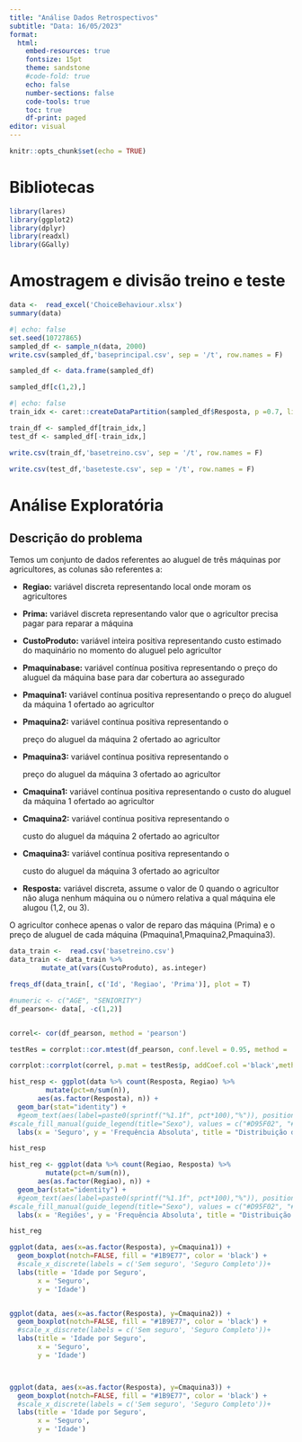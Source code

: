 ```yaml
---
title: "Análise Dados Retrospectivos"
subtitle: "Data: 16/05/2023"
format:
  html:
    embed-resources: true
    fontsize: 15pt
    theme: sandstone
    #code-fold: true
    echo: false
    number-sections: false
    code-tools: true
    toc: true
    df-print: paged
editor: visual
---
```


```r
knitr::opts_chunk$set(echo = TRUE)
```

# Bibliotecas

```r

library(lares)
library(ggplot2)
library(dplyr)
library(readxl)
library(GGally)
```

# Amostragem e divisão treino e teste

```r
data <-  read_excel('ChoiceBehaviour.xlsx')
summary(data)
```

```r
#| echo: false
set.seed(10727865)
sampled_df <- sample_n(data, 2000)
write.csv(sampled_df,'baseprincipal.csv', sep = '/t', row.names = F)

sampled_df <- data.frame(sampled_df)

sampled_df[c(1,2),]
```

```r
#| echo: false
train_idx <- caret::createDataPartition(sampled_df$Resposta, p =0.7, list = FALSE)

train_df <- sampled_df[train_idx,]
test_df <- sampled_df[-train_idx,]

write.csv(train_df,'basetreino.csv', sep = '/t', row.names = F)

write.csv(test_df,'baseteste.csv', sep = '/t', row.names = F)
```

# Análise Exploratória

## Descrição do problema

Temos um conjunto de dados referentes ao aluguel de três máquinas por agricultores, as colunas são referentes a:

-   **Regiao:** variável discreta representando local onde moram os agricultores

-   **Prima:** variável discreta representando valor que o agricultor precisa pagar para reparar a máquina

-   **CustoProduto:** variável inteira positiva representando custo estimado do maquinário no momento do aluguel pelo agricultor

-   **Pmaquinabase:** variável contínua positiva representando o preço do aluguel da máquina base para dar cobertura ao assegurado

-   **Pmaquina1:** variável contínua positiva representando o
    preço do aluguel da máquina 1 ofertado ao agricultor

-   **Pmaquina2:** variável contínua positiva representando o

    preço do aluguel da máquina 2 ofertado ao agricultor

-   **Pmaquina3:** variável contínua positiva representando o

    preço do aluguel da máquina 3 ofertado ao agricultor

-   **Cmaquina1:** variável contínua positiva representando o
    custo do aluguel da máquina 1 ofertado ao agricultor

-   **Cmaquina2:** variável contínua positiva representando o

    custo do aluguel da máquina 2 ofertado ao agricultor

-   **Cmaquina3:** variável contínua positiva representando o

    custo do aluguel da máquina 3 ofertado ao agricultor

-   **Resposta:** variável discreta, assume o valor de 0 quando o agricultor não aluga nenhum máquina ou o número relativa a qual máquina ele alugou (1,2, ou 3).

O agricultor conhece apenas o valor de reparo das máquina (Prima) e o preço de aluguel de cada máquina (Pmaquina1,Pmaquina2,Pmaquina3).

```r
data_train <-  read.csv('basetreino.csv')
data_train <- data_train %>% 
        mutate_at(vars(CustoProduto), as.integer)
```

```r
freqs_df(data_train[, c('Id', 'Regiao', 'Prima')], plot = T)
```

```r
#numeric <- c("AGE", "SENIORITY")
df_pearson<- data[, -c(1,2)]


correl<- cor(df_pearson, method = 'pearson')

testRes = corrplot::cor.mtest(df_pearson, conf.level = 0.95, method = 'pearson')

corrplot::corrplot(correl, p.mat = testRes$p, addCoef.col ='black',method = 'square', order = 'FPC', type = 'lower', insig = 'blank', number.cex=0.6)
```

```r
hist_resp <- ggplot(data %>% count(Resposta, Regiao) %>%    
         mutate(pct=n/sum(n)),
       aes(as.factor(Resposta), n)) +
  geom_bar(stat="identity") +
  #geom_text(aes(label=paste0(sprintf("%1.1f", pct*100),"%")), position=position_stack(vjust=0.5)) +
#scale_fill_manual(guide_legend(title="Sexo"), values = c("#D95F02", "#1B9E77"),labels = c("Feminino","Masculino")) + 
  labs(x = 'Seguro', y = 'Frequência Absoluta', title = "Distribuição de Resposta")

hist_resp
```

```r

hist_reg <- ggplot(data %>% count(Regiao, Resposta) %>%    
         mutate(pct=n/sum(n)),
       aes(as.factor(Regiao), n)) +
  geom_bar(stat="identity") +
  #geom_text(aes(label=paste0(sprintf("%1.1f", pct*100),"%")), position=position_stack(vjust=0.5)) +
#scale_fill_manual(guide_legend(title="Sexo"), values = c("#D95F02", "#1B9E77"),labels = c("Feminino","Masculino")) + 
  labs(x = 'Regiões', y = 'Frequência Absoluta', title = "Distribuição de Regiões")

hist_reg


```

```r
ggplot(data, aes(x=as.factor(Resposta), y=Cmaquina1)) + 
  geom_boxplot(notch=FALSE, fill = "#1B9E77", color = 'black') +
  #scale_x_discrete(labels = c('Sem seguro', 'Seguro Completo'))+
  labs(title = 'Idade por Seguro',
       x = 'Seguro',
       y = 'Idade')


ggplot(data, aes(x=as.factor(Resposta), y=Cmaquina2)) + 
  geom_boxplot(notch=FALSE, fill = "#1B9E77", color = 'black') +
  #scale_x_discrete(labels = c('Sem seguro', 'Seguro Completo'))+
  labs(title = 'Idade por Seguro',
       x = 'Seguro',
       y = 'Idade')



ggplot(data, aes(x=as.factor(Resposta), y=Cmaquina3)) + 
  geom_boxplot(notch=FALSE, fill = "#1B9E77", color = 'black') +
  #scale_x_discrete(labels = c('Sem seguro', 'Seguro Completo'))+
  labs(title = 'Idade por Seguro',
       x = 'Seguro',
       y = 'Idade')


```
